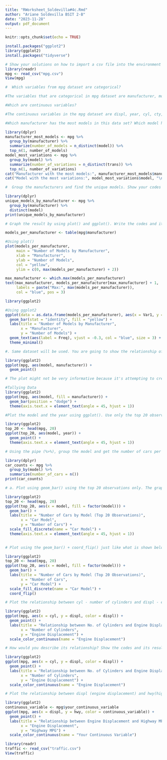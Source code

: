 ```yaml
---
title: "RWorksheet_Soldevilla#4c.Rmd"
author: "Ariane Soldevilla BSIT 2-B"
date: "2023-11-28"
output: pdf_document
---
```


```r
knitr::opts_chunk$set(echo = TRUE)
```

```r
install.packages("ggplot2")
library(ggplot2)
install.packages("tidyverse")
```

```r
# Show your solutions on how to import a csv file into the environment
library(readr)
mpg <- read_csv("mpg.csv")
View(mpg)
```

```r
#  Which variables from mpg dataset are categorical?

#The variables that are categorical in mpg dataset are manufacturer, model, trans, drv, and fl.
```

```r
#Which are continuous variables?

#The continuous variables in the mpg dataset are displ, year, cyl, cty, and hwy.
```

```r
#Which manufacturer has the most models in this data set? Which model has the most variations? Show your answer.

library(dplyr)
manufacturer_most_models <- mpg %>%
  group_by(manufacturer) %>%
  summarize(number_of_models = n_distinct(model)) %>%
  top_n(1, number_of_models)
model_most_variations <- mpg %>%
  group_by(model) %>%
  summarize(number_of_variations = n_distinct(trans)) %>%
  top_n(1, number_of_variations)
cat("Manufacturer with the most models:", manufacturer_most_models$manufacturer, "\n")
cat("Model with the most variations:", model_most_variations$model, "\n")

```

```r
#  Group the manufacturers and find the unique models. Show your codes and result.

library(dplyr)
unique_models_by_manufacturer <- mpg %>%
  group_by(manufacturer) %>%
  distinct(model)
print(unique_models_by_manufacturer)


```
```r
# Graph the result by using plot() and ggplot(). Write the codes and its result.

models_per_manufacturer <- table(mpg$manufacturer)

#Using plot()
plot(models_per_manufacturer, 
     main = "Number of Models by Manufacturer",
     xlab = "Manufacturer",
     ylab = "Number of Models",
     col = "yellow",
     ylim = c(0, max(models_per_manufacturer) + 2))

max_manufacturer <- which.max(models_per_manufacturer)
text(max_manufacturer, models_per_manufacturer[max_manufacturer] + 1,
     labels = paste("Max:", max(models_per_manufacturer)),
     col = "blue", pos = 3)

library(ggplot2)

#Using ggplot2
ggplot(data = as.data.frame(models_per_manufacturer), aes(x = Var1, y = Freq)) +
  geom_bar(stat = "identity", fill = "yellow") +
  labs(title = "Number of Models by Manufacturer",
       x = "Manufacturer",
       y = "Number of Models") +
  geom_text(aes(label = Freq), vjust = -0.3, col = "blue", size = 3) +
  theme_minimal()

```

```r
#. Same dataset will be used. You are going to show the relationship of the model and the manufacturer.

library(ggplot2)
ggplot(mpg, aes(model, manufacturer)) + 
  geom_point()
```
```r
# The plot might not be very informative because it's attempting to create a scatter plot using categorical variables for both the x and y axes. Scatter plots are typically more suited for continuous variables.

#Tallying Data
library(ggplot2)
ggplot(mpg, aes(model, fill = manufacturer)) + 
  geom_bar(position = "dodge") +
  theme(axis.text.x = element_text(angle = 45, hjust = 1))
```
```r
#Plot the model and the year using ggplot(). Use only the top 20 observations. Write the codes and its results.

library(ggplot2)
top_20 <- head(mpg, 20)
ggplot(top_20, aes(model, year)) + 
  geom_point() +
  theme(axis.text.x = element_text(angle = 45, hjust = 1)) 
```

```r
# Using the pipe (%>%), group the model and get the number of cars per model. Show codes and its result

library(dplyr)
car_counts <- mpg %>%
  group_by(model) %>%
  summarize(number_of_cars = n())
print(car_counts)

```
```r
# a. Plot using geom_bar() using the top 20 observations only. The graphs should have a title, labels and colors. Show code and results.

library(ggplot2)
top_20 <- head(mpg, 20)
ggplot(top_20, aes(x = model, fill = factor(model))) +
  geom_bar() +
  labs(title = "Number of Cars by Model (Top 20 Observations)",
       x = "Car Model",
       y = "Number of Cars") +
  scale_fill_discrete(name = "Car Model") +  
  theme(axis.text.x = element_text(angle = 45, hjust = 1))  
 
```
```r
# Plot using the geom_bar() + coord_flip() just like what is shown below. Show codes and its result.

library(ggplot2)
top_20 <- head(mpg, 20)
ggplot(top_20, aes(x = model, fill = factor(model))) +
  geom_bar() +
  labs(title = "Number of Cars by Model (Top 20 Observations)",
       x = "Number of Cars",
       y = "Car Model") +
  scale_fill_discrete(name = "Car Model") +  
  coord_flip() 


```

```r
# Plot the relationship between cyl - number of cylinders and displ - engine displacement using geom_point with aesthetic color = engine displacement. Title should be “Relationship between No. of Cylinders and Engine Displacement”.

library(ggplot2)
ggplot(mpg, aes(x = cyl, y = displ, color = displ)) +
  geom_point() +
  labs(title = "Relationship between No. of Cylinders and Engine Displacement",
       x = "Number of Cylinders",
       y = "Engine Displacement") +
  scale_color_continuous(name = "Engine Displacement")  


```

```r
# How would you describe its relationship? Show the codes and its result.

library(ggplot2)
ggplot(mpg, aes(x = cyl, y = displ, color = displ)) +
  geom_point() +
  labs(title = "Relationship between No. of Cylinders and Engine Displacement",
       x = "Number of Cylinders",
       y = "Engine Displacement") +
  scale_color_continuous(name = "Engine Displacement")

```

```r
# Plot the relationship between displ (engine displacement) and hwy(highway miles per gallon). Mapped it with a continuous variable you have identified in #1-c. What is its result? Why it produced such output?

library(ggplot2)
continuous_variable <- mpg$your_continuous_variable
ggplot(mpg, aes(x = displ, y = hwy, color = continuous_variable)) +
  geom_point() +
  labs(title = "Relationship between Engine Displacement and Highway MPG",
       x = "Engine Displacement",
       y = "Highway MPG") +
  scale_color_continuous(name = "Your Continuous Variable")  

```
```r
library(readr)
traffic <- read_csv("traffic.csv")
View(traffic)
```

```r

```

